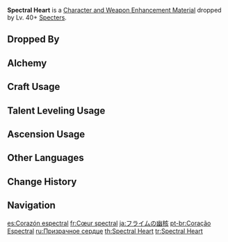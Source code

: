 {{Item Infobox
|id           = 112054
|image        = Item Spectral Heart.png
|type         = Character and Weapon Enhancement Materials
|group        = Spectral Cores
|group2       = General Enemy Drops
|invCategory  = Character Development Items
|quality      = 2
|description  = An energy core that allows the Specters to float.<br />These elemental life-forms have strange behavioral patterns and will periodically surge in number before disappearing.
|source1      = Dropped by Lv. 40+ [[Specters]]
|source2      = [[Alchemy]]
}}
'''Spectral Heart''' is a [[Character and Weapon Enhancement Material]] dropped by Lv. 40+ [[Specters]].

==Dropped By==
{{Dropped By|level=40}}

==Alchemy==
{{Recipe
|type = Crafting
|Spectral Husk = 3
|Mora = 25
|sort = Spectral Husk;Mora
}}

==Craft Usage==
{{Craft Usage}}

==Talent Leveling Usage==
{{Talent Leveling Usage}}

==Ascension Usage==
{{Ascension Usage}}

==Other Languages==
{{Other Languages
|en      = Spectral Heart
|zhs     = 浮游幽核
|zhs_rm  = Fúyóu Yōu Hé
|zht     = 浮游幽核
|zht_rm  = Fúyóu Yōu Hé
|zh_tl   = Floating Ghostly Core
|ja      = フライムの幽核
|ja_rm   = Furaimu no Yuukaku{{Assumed}}
|ja_tl   = Flime's Spectral Nucleus
|ko      = 떠도는 정령 코어
|ko_rm   = Tteodoneun Jeongryeong Koeo
|ko_tl   = Wandering Spirit Core
|es      = Corazón espectral
|es_tl   = Spectral Heart
|fr      = Cœur spectral
|fr_tl   = Spectral Heart
|ru      = Призрачное сердце
|ru_tl   = Spectral Heart
|th      = Spectral Heart
|vi      = Hạt Bay Lượn U Ám
|vi_tl   = 
|de      = Gespensterherz
|de_tl   = Specter Heart
|id      = Spectral Heart
|pt      = Coração Espectral
|pt_tl   = Spectral Heart
|tr      = Uçarlop Kalbi
|tr_tl   = 
|it      = Cuore spettrale
|it_tl   = 
}}

==Change History==
{{Change History|2.1}}

==Navigation==
{{Development Item Navbox|Character and Weapon Enhancement Materials}}

[[es:Corazón espectral]]
[[fr:Cœur spectral]]
[[ja:フライムの幽核]]
[[pt-br:Coração Espectral]]
[[ru:Призрачное сердце]]
[[th:Spectral Heart]]
[[tr:Spectral Heart]]